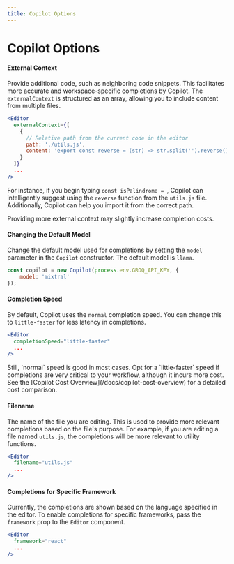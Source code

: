 ```yaml
---
title: Copilot Options
---
```



# Copilot Options

#### External Context

Provide additional code, such as neighboring code snippets. This facilitates more accurate and workspace-specific completions by Copilot. The `externalContext` is structured as an array, allowing you to include content from multiple files.

```jsx
<Editor 
  externalContext={[
    {
      // Relative path from the current code in the editor
      path: './utils.js',
      content: 'export const reverse = (str) => str.split('').reverse().join('')'
    }
  ]}
  ...
/>
```

For instance, if you begin typing `const isPalindrome = `, Copilot can intelligently suggest using the `reverse` function from the `utils.js` file. Additionally, Copilot can help you import it from the correct path.

<Callout type="info">
Providing more external context may slightly increase completion costs.
</Callout>

#### Changing the Default Model

Change the default model used for completions by setting the `model` parameter in the `Copilot` constructor. The default model is `llama`.

```jsx
const copilot = new Copilot(process.env.GROQ_API_KEY, { 
    model: 'mixtral' 
});
```

#### Completion Speed

By default, Copilot uses the `normal` completion speed. You can change this to `little-faster` for less latency in completions.

```jsx 
<Editor 
  completionSpeed="little-faster"
  ...
/>
```

<Callout type="info">
Still, `normal` speed is good in most cases. Opt for a `little-faster` speed if completions are very critical to your workflow, although it incurs more cost. See the [Copilot Cost Overview](/docs/copilot-cost-overview) for a detailed cost comparison.
</Callout>

#### Filename

The name of the file you are editing. This is used to provide more relevant completions based on the file's purpose.
For example, if you are editing a file named `utils.js`, the completions will be more relevant to utility functions.

```jsx
<Editor 
  filename="utils.js"
  ...
/>
```

#### Completions for Specific Framework

Currently, the completions are shown based on the language specified in the editor. To enable completions for specific frameworks, pass the `framework` prop to the `Editor` component.

```jsx 
<Editor 
  framework="react"
  ...
/>
```
